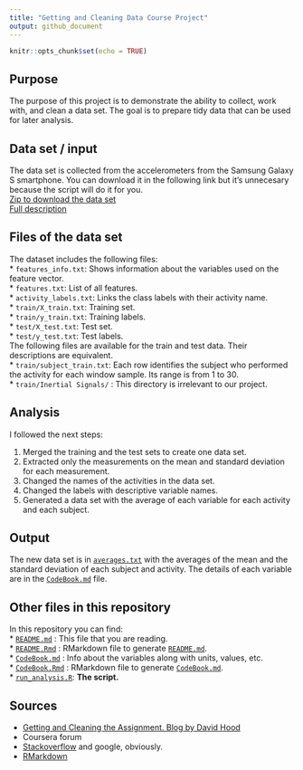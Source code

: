 ```yaml
---
title: "Getting and Cleaning Data Course Project"
output: github_document
---
```


```r
knitr::opts_chunk$set(echo = TRUE)
```
## Purpose
The purpose of this project is to demonstrate the ability to collect, work with, and clean a data set. The goal is to prepare tidy data that can be used for later analysis.

## Data set / input
The data set is collected from the accelerometers from the Samsung Galaxy S smartphone. You can download it in the following link but it's unnecesary because the script will do it for you.   
[Zip to download the data set](https://d396qusza40orc.cloudfront.net/getdata%2Fprojectfiles%2FUCI%20HAR%20Dataset.zip)  
[Full description](http://archive.ics.uci.edu/ml/datasets/Human+Activity+Recognition+Using+Smartphones)

## Files of the data set
The dataset includes the following files:  
* `features_info.txt`: Shows information about the variables used on the feature vector.  
* `features.txt`: List of all features.  
* `activity_labels.txt`: Links the class labels with their activity name.  
* `train/X_train.txt`: Training set.  
* `train/y_train.txt`: Training labels.  
* `test/X_test.txt`: Test set.  
* `test/y_test.txt`: Test labels.    
The following files are available for the train and test data. Their descriptions are equivalent.   
* `train/subject_train.txt`: Each row identifies the subject who performed the activity for each window sample. Its range is from 1 to 30.  
* `train/Inertial Signals/` : This directory is irrelevant to our project.

## Analysis
I followed the next steps:

1. Merged the training and the test sets to create one data set.
2. Extracted only the measurements on the mean and standard deviation for each measurement.
3. Changed the names of the activities in the data set.
4. Changed the labels with descriptive variable names.
5. Generated a data set with the average of each variable for each activity and each subject.   

## Output
The new data set is in [`averages.txt`](https://github.com/dmarquinez/CleaningAssignmentWeek4/blob/master/averages.txt) with the averages of the mean and the standard deviation of each subject and activity. The details of each variable are in the [`CodeBook.md`](https://github.com/dmarquinez/CleaningAssignmentWeek4/blob/master/CodeBook.md) file.

## Other files in this repository
In this repository you can find:  
* [`README.md`](https://github.com/dmarquinez/CleaningAssignmentWeek4/blob/master/README.md) : This file that you are reading.  
* [`README.Rmd`](https://github.com/dmarquinez/CleaningAssignmentWeek4/blob/master/README.Rmd) : RMarkdown file to generate [`README.md`](https://github.com/dmarquinez/CleaningAssignmentWeek4/blob/master/README.md).  
* [`CodeBook.md`](https://github.com/dmarquinez/CleaningAssignmentWeek4/blob/master/CodeBook.md) : Info about the variables along with units, values, etc.  
* [`CodeBook.Rmd`](https://github.com/dmarquinez/CleaningAssignmentWeek4/blob/master/CodeBook.Rmd) : RMarkdown file to generate [`CodeBook.md`](https://github.com/dmarquinez/CleaningAssignmentWeek4/blob/master/CodeBook.md).  
* [`run_analysis.R`](https://github.com/dmarquinez/CleaningAssignmentWeek4/blob/master/run_analysis.R): __The script.__  

## Sources
* [Getting and Cleaning the Assignment. Blog by David Hood](https://thoughtfulbloke.wordpress.com/2015/09/09/getting-and-cleaning-the-assignment/)
* Coursera forum
* [Stackoverflow](https://stackoverflow.com/) and google, obviously.
* [RMarkdown](https://rstudio.com/wp-content/uploads/2015/03/rmarkdown-spanish.pdf)
